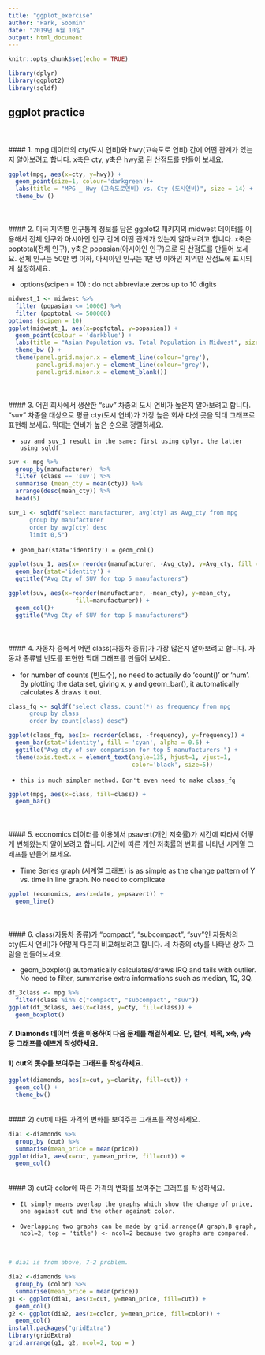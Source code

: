```yaml
---
title: "ggplot_exercise"
author: "Park, Soomin"
date: "2019년 6월 10일"
output: html_document
---
```


```r
knitr::opts_chunk$set(echo = TRUE)

library(dplyr)
library(ggplot2)
library(sqldf)
```

## ggplot practice
<br><br>
#### 1. mpg 데이터의 cty(도시 연비)와 hwy(고속도로 연비) 간에 어떤 관계가 있는지 알아보려고 합니다. x축은 cty, y축은 hwy로 된 산점도를 만들어 보세요.


```r
ggplot(mpg, aes(x=cty, y=hwy)) +
  geom_point(size=1, colour='darkgreen')+
  labs(title = "MPG _ Hwy (고속도로연비) vs. Cty (도시연비)", size = 14) +
  theme_bw ()
```
<br><br>
#### 2. 미국 지역별 인구통계 정보를 담은 ggplot2 패키지의 midwest 데이터를 이용해서 전체 인구와 아시아인 인구 간에 어떤 관계가 있는지 알아보려고 합니다. x축은 poptotal(전체 인구), y축은 popasian(아시아인 인구)으로 된 산점도를 만들어 보세요. 전체 인구는 50만 명 이하, 아시아인 인구는 1만 명 이하인 지역만 산점도에 표시되게 설정하세요.

*   options(scipen = 10) : do not abbreviate zeros up to 10 digits  
  
```r
midwest_1 <- midwest %>%
  filter (popasian <= 10000) %>% 
  filter (poptotal <= 500000)
options (scipen = 10)
ggplot(midwest_1, aes(x=poptotal, y=popasian)) +
  geom_point(colour = 'darkblue') + 
  labs(title = "Asian Population vs. Total Population in Midwest", size=14) +
  theme_bw () +
  theme(panel.grid.major.x = element_line(colour='grey'),
        panel.grid.major.y = element_line(colour='grey'),
        panel.grid.minor.x = element_blank())
```

<br><br>
#### 3. 어떤 회사에서 생산한 "suv" 차종의 도시 연비가 높은지 알아보려고 합니다. "suv" 차종을 대상으로 평균 cty(도시 연비)가 가장 높은 회사 다섯 곳을 막대 그래프로 표현해 보세요. 막대는 연비가 높은 순으로 정렬하세요.

*     suv and suv_1 result in the same; first using dplyr, the latter using sqldf  

```r
suv <- mpg %>%
  group_by(manufacturer)  %>%
  filter (class == 'suv') %>%
  summarise (mean_cty = mean(cty)) %>%
  arrange(desc(mean_cty)) %>%
  head(5)

suv_1 <- sqldf("select manufacturer, avg(cty) as Avg_cty from mpg
      group by manufacturer
      order by avg(cty) desc
      limit 0,5")
```

*     geom_bar(stat='identity') = geom_col()

```r

ggplot(suv_1, aes(x= reorder(manufacturer, -Avg_cty), y=Avg_cty, fill = manufacturer)) +
  geom_bar(stat='identity') + 
  ggtitle("Avg Cty of SUV for top 5 manufacturers")

ggplot(suv, aes(x=reorder(manufacturer, -mean_cty), y=mean_cty,
                   fill=manufacturer)) +
  geom_col()+
  ggtitle("Avg Cty of SUV for top 5 manufacturers")
```



<br><br>
#### 4. 자동차 중에서 어떤 class(자동차 종류)가 가장 많은지 알아보려고 합니다. 자동차 종류별 빈도를 표현한 막대 그래프를 만들어 보세요.

*    for number of counts (빈도수), no need to actually do 'count()' or 'num'. By plotting the data set, giving x, y and geom_bar(), it automatically calculates & draws it out.    


```r
class_fq <- sqldf("select class, count(*) as frequency from mpg
      group by class
      order by count(class) desc")

ggplot(class_fq, aes(x= reorder(class, -frequency), y=frequency)) +
  geom_bar(stat='identity', fill = 'cyan', alpha = 0.6) + 
  ggtitle("Avg cty of suv comparison for top 5 manufacturers ") +
  theme(axis.text.x = element_text(angle=135, hjust=1, vjust=1,
                                   color='black', size=5))

```

*     this is much simpler method. Don't even need to make class_fq  
```r
ggplot(mpg, aes(x=class, fill=class)) + 
  geom_bar()
```
  

<br><br>
#### 5. economics 데이터를 이용해서 psavert(개인 저축률)가 시간에 따라서 어떻게 변해왔는지 알아보려고 합니다. 시간에 따른 개인 저축률의 변화를 나타낸 시계열 그래프를 만들어 보세요.


*    Time Series graph (시계열 그래프) is as simple as the change pattern of Y vs. time in line graph.  No need to complicate  
```r
ggplot (economics, aes(x=date, y=psavert)) + 
  geom_line()

```



<br><br>
#### 6. class(자동차 종류)가 "compact", "subcompact", "suv"인 자동차의 cty(도시 연비)가 어떻게 다른지 비교해보려고 합니다. 세 차종의 cty를 나타낸 상자 그림을 만들어보세요.

*    geom_boxplot() automatically calculates/draws IRQ and tails with outlier. No need to filter, summarise extra informations such as median, 1Q, 3Q. 

```r
df_3class <- mpg %>%
  filter(class %in% c("compact", "subcompact", "suv"))
ggplot(df_3class, aes(x=class, y=cty, fill=class)) +
  geom_boxplot()
```




#### 7. Diamonds 데이터 셋을 이용하여 다음 문제를 해결하세요. 단, 컬러, 제목, x축, y축 등 그래프를 예쁘게 작성하세요.

#### 1) cut의 돗수를 보여주는 그래프를 작성하세요. <br>


```r
ggplot(diamonds, aes(x=cut, y=clarity, fill=cut)) +
  geom_col() + 
  theme_bw()

```

<br>
#### 2) cut에 따른 가격의 변화를 보여주는 그래프를 작성하세요. <br>
```r
dia1 <-diamonds %>%
  group_by (cut) %>%
  summarise(mean_price = mean(price))
ggplot(dia1, aes(x=cut, y=mean_price, fill=cut)) + 
  geom_col()
```

<br>
#### 3) cut과 color에 따른 가격의 변화를 보여주는 그래프를 작성하세요.

*     It simply means overlap the graphs which show the change of price, one against cut and the other against color. 
*     Overlapping two graphs can be made by grid.arrange(A graph,B graph, ncol=2, top = 'title') <- ncol=2 because two graphs are compared.

<br>
```r
# dia1 is from above, 7-2 problem.

dia2 <-diamonds %>%
  group_by (color) %>%
  summarise(mean_price = mean(price))
g1 <- ggplot(dia1, aes(x=cut, y=mean_price, fill=cut)) + 
  geom_col()
g2 <- ggplot(dia2, aes(x=color, y=mean_price, fill=color)) +
  geom_col()
install.packages("gridExtra")
library(gridExtra)
grid.arrange(g1, g2, ncol=2, top = )
```













